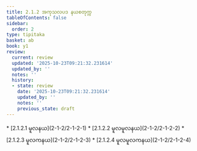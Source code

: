```yaml
---
title: 2.1.2 အကုသလပဒ နယစတုက္က
tableOfContents: false
sidebar:
  order: 2
type: tipitaka
basket: ab
book: y1
review:
  current: review
  updated: '2025-10-23T09:21:32.231614'
  updated_by: ''
  notes: ''
  history:
  - state: review
    date: '2025-10-23T09:21:32.231614'
    updated_by: ''
    notes: ''
    previous_state: draft
---
```



<ReviewStatus review={frontmatter.review} showDetails={true} />

<HypothesisAnnotation frontmatter={frontmatter} />

<DynamicBreadcrumb />



<TableOfContents book="y1" section="2.1.2">
* [2.1.2.1 မူလနယ](2-1-2/2-1-2-1)
* [2.1.2.2 မူလမူလနယ](2-1-2/2-1-2-2)
* [2.1.2.3 မူလကနယ](2-1-2/2-1-2-3)
* [2.1.2.4 မူလမူလကနယ](2-1-2/2-1-2-4)
</TableOfContents>